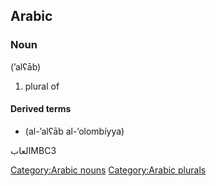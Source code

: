 ==Arabic==

===Noun===
{{Arab|[[العاب]]}} (’alʕāb)

# plural of {{Arab|[[لعب]]}}

====Derived terms====
*{{Arab|[[الألعاب الأولمبية]]}} (al-’alʕāb al-’olombíyya)

[[Category:Arabic nouns]]
[[Category:Arabic plurals]]
العابMBC3